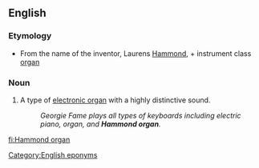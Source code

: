 ==English==
{{wikipedia}}
===Etymology===
* From the name of the inventor, Laurens [[Hammond]], + instrument class [[organ]]
===Noun===
{{en-noun|sg=[[Hammond]] [[organ]]}}

# {{musical instruments}} A type of [[electronic organ]] with a highly distinctive sound. 
#:''Georgie Fame plays all types of keyboards including electric piano, organ, and '''Hammond organ'''.''

[[Category:English eponyms]]

[[fi:Hammond organ]]